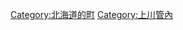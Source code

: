 {{Commonscat|Kamifurano, Hokkaido}}
{{Catmore}}

{{DEFAULTSORT:Kamifurano}}
[[Category:北海道的町|Category:北海道的町]]
[[Category:上川管內|Category:上川管內]]